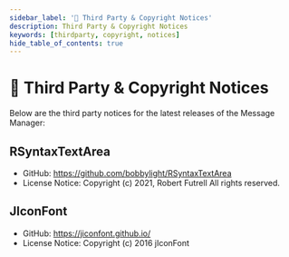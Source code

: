 ---
sidebar_label: '📝 Third Party & Copyright Notices'
description: Third Party & Copyright Notices
keywords: [thirdparty, copyright, notices]
hide_table_of_contents: true
---

# 📝 Third Party & Copyright Notices

Below are the third party notices for the latest releases of the Message Manager:

## RSyntaxTextArea
- GitHub: https://github.com/bobbylight/RSyntaxTextArea
- License Notice: Copyright (c) 2021, Robert Futrell All rights reserved.

## JIconFont
- GitHub: https://jiconfont.github.io/
- License Notice: Copyright (c) 2016 jIconFont


